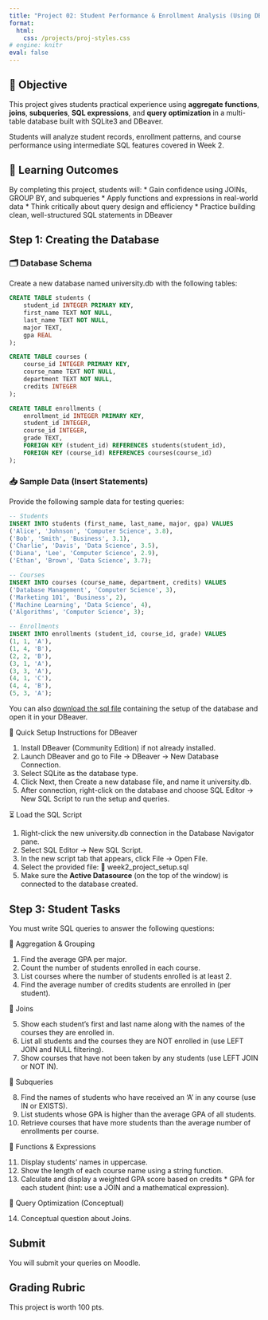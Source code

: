```yaml
---
title: "Project 02: Student Performance & Enrollment Analysis (Using DBeaver)"
format: 
  html:
    css: /projects/proj-styles.css
# engine: knitr
eval: false
---
```


<!-- <center>

<figure>

<img src="/images/projects/proj02-header.png" alt="Falling AI Sand." width="500"/>

<figcaption>Falling AI Sand.</figcaption>

</figure>

</center> -->

## 🎯 Objective

This project gives students practical experience using **aggregate functions**, **joins**, **subqueries**, **SQL expressions**, and **query optimization** in a multi-table database built with SQLite3 and DBeaver.

Students will analyze student records, enrollment patterns, and course performance using intermediate SQL features covered in Week 2.

## 🧠 Learning Outcomes

By completing this project, students will:
* Gain confidence using JOINs, GROUP BY, and subqueries
* Apply functions and expressions in real-world data
* Think critically about query design and efficiency
* Practice building clean, well-structured SQL statements in DBeaver

## Step 1: Creating the Database

### 🗂️ Database Schema

Create a new database named university.db with the following tables:

```sql
CREATE TABLE students (
    student_id INTEGER PRIMARY KEY,
    first_name TEXT NOT NULL,
    last_name TEXT NOT NULL,
    major TEXT,
    gpa REAL
);

CREATE TABLE courses (
    course_id INTEGER PRIMARY KEY,
    course_name TEXT NOT NULL,
    department TEXT NOT NULL,
    credits INTEGER
);

CREATE TABLE enrollments (
    enrollment_id INTEGER PRIMARY KEY,
    student_id INTEGER,
    course_id INTEGER,
    grade TEXT,
    FOREIGN KEY (student_id) REFERENCES students(student_id),
    FOREIGN KEY (course_id) REFERENCES courses(course_id)
);
```

### 📥 Sample Data (Insert Statements)

Provide the following sample data for testing queries:

```sql
-- Students
INSERT INTO students (first_name, last_name, major, gpa) VALUES
('Alice', 'Johnson', 'Computer Science', 3.8),
('Bob', 'Smith', 'Business', 3.1),
('Charlie', 'Davis', 'Data Science', 3.5),
('Diana', 'Lee', 'Computer Science', 2.9),
('Ethan', 'Brown', 'Data Science', 3.7);

-- Courses
INSERT INTO courses (course_name, department, credits) VALUES
('Database Management', 'Computer Science', 3),
('Marketing 101', 'Business', 2),
('Machine Learning', 'Data Science', 4),
('Algorithms', 'Computer Science', 3);

-- Enrollments
INSERT INTO enrollments (student_id, course_id, grade) VALUES
(1, 1, 'A'),
(1, 4, 'B'),
(2, 2, 'B'),
(3, 1, 'A'),
(3, 3, 'A'),
(4, 1, 'C'),
(4, 4, 'B'),
(5, 3, 'A');
```

:::{.callout}
You can also [download the sql file](/materials/proj02/week2_project_setup.sql) containing the setup of the database and open it in your DBeaver.
:::

🧰 Quick Setup Instructions for DBeaver

1. Install DBeaver (Community Edition) if not already installed.
2. Launch DBeaver and go to File → DBeaver → New Database Connection.
3. Select SQLite as the database type.
4. Click Next, then Create a new database file, and name it university.db.
5. After connection, right-click on the database and choose SQL Editor → New SQL Script to run the setup and queries.

⏳ Load the SQL Script

1.	Right-click the new university.db connection in the Database Navigator pane.
2.	Select SQL Editor → New SQL Script.
3.	In the new script tab that appears, click File → Open File.
4.	Select the provided file: 📄 week2_project_setup.sql
5. Make sure the **Active Datasource** (on the top of the window) is connected to the database created.


## Step 3: Student Tasks

You must write SQL queries to answer the following questions:

🔹 Aggregation & Grouping

1. Find the average GPA per major.
2. Count the number of students enrolled in each course.
3. List courses where the number of students enrolled is at least 2.
4. Find the average number of credits students are enrolled in (per student).

🔹 Joins

5. Show each student’s first and last name along with the names of the courses they are enrolled in.
6. List all students and the courses they are NOT enrolled in (use LEFT JOIN and NULL filtering).
7. Show courses that have not been taken by any students (use LEFT JOIN or NOT IN).

🔹 Subqueries

8. Find the names of students who have received an ‘A’ in any course (use IN or EXISTS).
9. List students whose GPA is higher than the average GPA of all students.
10. Retrieve courses that have more students than the average number of enrollments per course.

🔹 Functions & Expressions

11. Display students’ names in uppercase.
12. Show the length of each course name using a string function.
13. Calculate and display a weighted GPA score based on credits * GPA for each student (hint: use a JOIN and a mathematical expression).

🔹 Query Optimization (Conceptual)

14.  Conceptual question about Joins.

## Submit

You will submit your queries on Moodle. 

<!-- In VS Code, click on the Source Control icon on the upper left and type in a commit message, then click the checkmark icon to submit your code. Go through the various pop-up boxes to commit and sync your changes to your repo. -->


## Grading Rubric

This project is worth 100 pts.